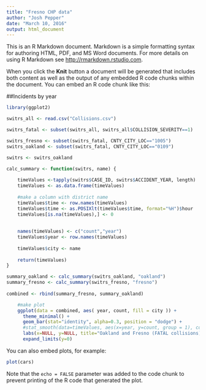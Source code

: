 ```yaml
---
title: "Fresno CHP data"
author: "Josh Pepper"
date: "March 10, 2016"
output: html_document
---
```


This is an R Markdown document. Markdown is a simple formatting syntax for authoring HTML, PDF, and MS Word documents. For more details on using R Markdown see <http://rmarkdown.rstudio.com>.

When you click the **Knit** button a document will be generated that includes both content as well as the output of any embedded R code chunks within the document. You can embed an R code chunk like this:

##Incidents by year
```r
library(ggplot2)

switrs_all <- read.csv("Collisions.csv")

switrs_fatal <- subset(switrs_all, switrs_all$COLLISION_SEVERITY==1)

switrs_fresno <- subset(switrs_fatal, CNTY_CITY_LOC=="1005")
switrs_oakland <- subset(switrs_fatal, CNTY_CITY_LOC=="0109")

switrs <- switrs_oakland

calc_summary <- function(switrs, name) {
  
    timeValues <-tapply(switrs$CASE_ID, switrs$ACCIDENT_YEAR, length)
    timeValues <- as.data.frame(timeValues)
    
    #make a column with district name
    timeValues$time <- row.names(timeValues)
    timeValues$time <- as.POSIXlt(timeValues$time, format="%H")$hour
    timeValues[is.na(timeValues),] <- 0
    
    
    names(timeValues) <- c("count","year")
    timeValues$year <- row.names(timeValues)
    
    timeValues$city <- name
    
    return(timeValues)
}

summary_oakland <- calc_summary(switrs_oakland, "oakland")
summary_fresno <- calc_summary(switrs_fresno, "fresno")
    
combined <- rbind(summary_fresno, summary_oakland)

    #make plot
    ggplot(data = combined, aes( year, count, fill = city )) +
      theme_minimal() +
      geom_bar(stat="identity", alpha=0.3, position = "dodge") +
      #stat_smooth(data=timeValues, aes(x=year, y=count, group = 1), colour="blue", n=24, size=2) +
      labs(x=NULL, y=NULL, title="Oakland and Fresno (FATAL collisions)") + 
      expand_limits(y=0)
```

You can also embed plots, for example:

```r
plot(cars)
```

Note that the `echo = FALSE` parameter was added to the code chunk to prevent printing of the R code that generated the plot.
